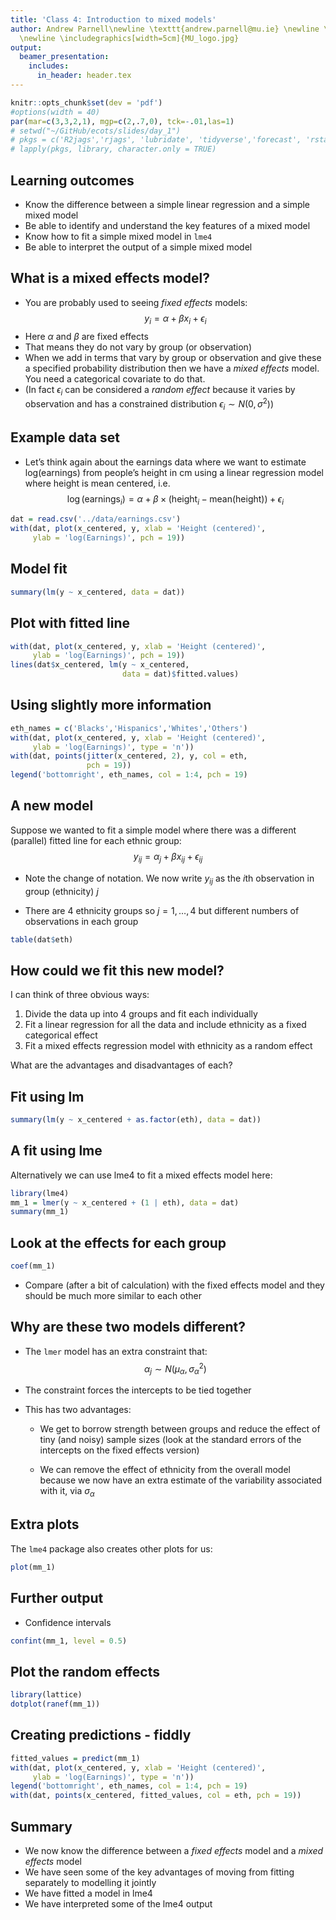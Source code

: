 ```yaml
---
title: 'Class 4: Introduction to mixed models'
author: Andrew Parnell\newline \texttt{andrew.parnell@mu.ie} \newline \vspace{1cm}
  \newline \includegraphics[width=5cm]{MU_logo.jpg}
output:
  beamer_presentation:
    includes:
      in_header: header.tex
---
```


```r
knitr::opts_chunk$set(dev = 'pdf')
#options(width = 40)
par(mar=c(3,3,2,1), mgp=c(2,.7,0), tck=-.01,las=1)
# setwd("~/GitHub/ecots/slides/day_1")
# pkgs = c('R2jags','rjags', 'lubridate', 'tidyverse','forecast', 'rstan')
# lapply(pkgs, library, character.only = TRUE)
```

## Learning outcomes

- Know the difference between a simple linear regression and a simple mixed model
- Be able to identify and understand the key features of a mixed model
- Know how to fit a simple mixed model in `lme4`
- Be able to interpret the output of a simple mixed model

## What is a mixed effects model?

- You are probably used to seeing _fixed effects_ models:
$$y_i = \alpha + \beta x_i + \epsilon_i$$
- Here $\alpha$ and $\beta$ are fixed effects
- That means they do not vary by group (or observation)
- When we add in terms that vary by group or observation and give these a specified probability distribution then we have a _mixed effects_ model. You need a categorical covariate to do that. 
- (In fact $\epsilon_i$ can be considered a _random effect_ because it varies by observation and has a constrained distribution $\epsilon_i \sim N(0, \sigma^2)$)


## Example data set

\small

- Let's think again about the earnings data where we want to estimate log(earnings) from people's height in cm using a linear regression model where height is mean centered, i.e.
$$\log(\mbox{earnings}_i) = \alpha + \beta \times (\mbox{height}_i - \mbox{mean(height)}) + \epsilon_i$$
```r
dat = read.csv('../data/earnings.csv')
with(dat, plot(x_centered, y, xlab = 'Height (centered)',
     ylab = 'log(Earnings)', pch = 19))
```




## Model fit

\small
```r
summary(lm(y ~ x_centered, data = dat))
```

## Plot with fitted line

```r
with(dat, plot(x_centered, y, xlab = 'Height (centered)',
     ylab = 'log(Earnings)', pch = 19))
lines(dat$x_centered, lm(y ~ x_centered, 
                         data = dat)$fitted.values)
```


## Using slightly more information

```r
eth_names = c('Blacks','Hispanics','Whites','Others')
with(dat, plot(x_centered, y, xlab = 'Height (centered)',
     ylab = 'log(Earnings)', type = 'n'))
with(dat, points(jitter(x_centered, 2), y, col = eth, 
                 pch = 19))
legend('bottomright', eth_names, col = 1:4, pch = 19)
```

## A new model

Suppose we wanted to fit a simple model where there was a different (parallel) fitted line for each ethnic group:
$$y_{ij} = \alpha_j + \beta x_{ij} + \epsilon_{ij}$$

- Note the change of notation. We now write $y_{ij}$ as the $i$th observation in group (ethnicity) $j$

- There are 4 ethnicity groups so $j= 1, \ldots, 4$ but different numbers of observations in each group

```r
table(dat$eth)
```

## How could we fit this new model?

I can think of three obvious ways:

1. Divide the data up into 4 groups and fit each individually
1. Fit a linear regression for all the data and include ethnicity as a fixed categorical effect
1. Fit a mixed effects regression model with ethnicity as a random effect

What are the advantages and disadvantages of each?

## Fit using lm

\small
```r
summary(lm(y ~ x_centered + as.factor(eth), data = dat))
```

## A fit using lme

Alternatively we can use lme4 to fit a mixed effects model here:

\tiny
```r
library(lme4)
mm_1 = lmer(y ~ x_centered + (1 | eth), data = dat)
summary(mm_1)
```

## Look at the effects for each group

```r
coef(mm_1)
```

- Compare (after a bit of calculation) with the fixed effects model and they should be much more similar to each other

## Why are these two models different?

- The `lmer` model has an extra constraint that:
$$\alpha_j \sim N(\mu_\alpha, \sigma_\alpha^2)$$

- The constraint forces the intercepts to be tied together

- This has two advantages:

    - We get to borrow strength between groups and reduce the effect of tiny (and noisy) sample sizes (look at the standard errors of the intercepts on the fixed effects version)
    
    - We can remove the effect of ethnicity from the overall model because we now have an extra estimate of the variability associated with it, via $\sigma_\alpha$
    
## Extra plots

The `lme4` package also creates other plots for us:
```r
plot(mm_1)
```

## Further output

- Confidence intervals

```r
confint(mm_1, level = 0.5)
```

## Plot the random effects

```r
library(lattice)
dotplot(ranef(mm_1))
```

## Creating predictions - fiddly
 
```r
fitted_values = predict(mm_1)
with(dat, plot(x_centered, y, xlab = 'Height (centered)',
     ylab = 'log(Earnings)', type = 'n'))
legend('bottomright', eth_names, col = 1:4, pch = 19)
with(dat, points(x_centered, fitted_values, col = eth, pch = 19))
```


## Summary 

- We now know the difference between a _fixed effects_ model and a _mixed effects_ model
- We have seen some of the key advantages of moving from fitting separately to modelling it jointly
- We have fitted a model in lme4
- We have interpreted some of the lme4 output